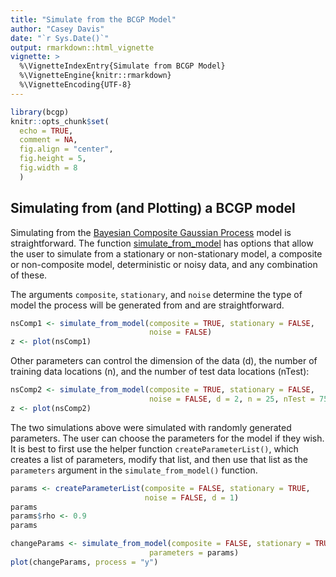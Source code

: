 ```yaml
---
title: "Simulate from the BCGP Model"
author: "Casey Davis"
date: "`r Sys.Date()`"
output: rmarkdown::html_vignette
vignette: >
  %\VignetteIndexEntry{Simulate from BCGP Model}
  %\VignetteEngine{knitr::rmarkdown}
  %\VignetteEncoding{UTF-8}
---
```


```r
library(bcgp)
knitr::opts_chunk$set(
  echo = TRUE,
  comment = NA,
  fig.align = "center",
  fig.height = 5,
  fig.width = 8
  )
```

## Simulating from (and Plotting) a BCGP model

Simulating from the [Bayesian Composite Gaussian Process](bcgp.html) model is 
straightforward. The function [simulate_from_model](../help/simulate_from_model)
has options that allow the user to simulate from a stationary or non-stationary
model, a composite or non-composite model, deterministic or noisy data, and any
combination of these.

The arguments `composite`, `stationary`, and `noise` determine the type of model
the process will be generated from and are straightforward.

```r

nsComp1 <- simulate_from_model(composite = TRUE, stationary = FALSE, 
                               noise = FALSE)
z <- plot(nsComp1)

```

Other parameters can control the dimension of the data (d), the number of 
training data locations (n), and the number of test data locations (nTest):

```r

nsComp2 <- simulate_from_model(composite = TRUE, stationary = FALSE, 
                               noise = FALSE, d = 2, n = 25, nTest = 75)
z <- plot(nsComp2)

```

The two simulations above were simulated with randomly generated parameters. The
user can choose the parameters for the model if they wish. It is best to first 
use the helper function `createParameterList()`, which creates a list of 
parameters, modify that list, and then use that list as the `parameters` 
argument in the `simulate_from_model()` function.

```r

params <- createParameterList(composite = FALSE, stationary = TRUE,
                              noise = FALSE, d = 1)
params
params$rho <- 0.9
params

changeParams <- simulate_from_model(composite = FALSE, stationary = TRUE, 
                               parameters = params)
plot(changeParams, process = "y")

```
